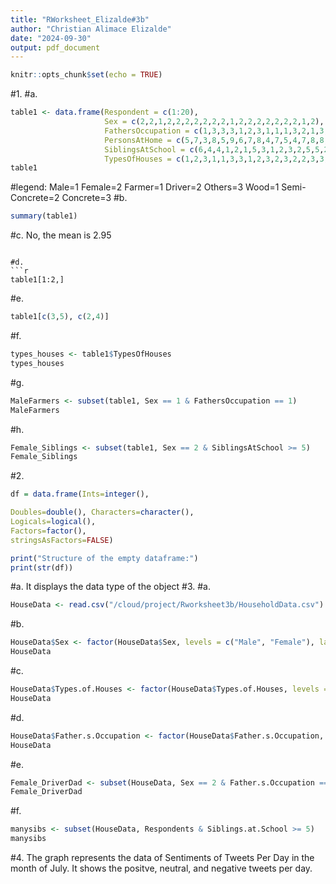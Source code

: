 ```yaml
---
title: "RWorksheet_Elizalde#3b"
author: "Christian Alimace Elizalde"
date: "2024-09-30"
output: pdf_document
---
```


```r
knitr::opts_chunk$set(echo = TRUE)
```

#1.
#a.
```r
table1 <- data.frame(Respondent = c(1:20),
                     Sex = c(2,2,1,2,2,2,2,2,2,2,1,2,2,2,2,2,2,2,1,2),
                     FathersOccupation = c(1,3,3,3,1,2,3,1,1,1,3,2,1,3,3,1,3,1,2,1),
                     PersonsAtHome = c(5,7,3,8,5,9,6,7,8,4,7,5,4,7,8,8,3,11,7,6),
                     SiblingsAtSchool = c(6,4,4,1,2,1,5,3,1,2,3,2,5,5,2,1,2,5,3,2),
                     TypesOfHouses = c(1,2,3,1,1,3,3,1,2,3,2,3,2,2,3,3,3,3,3,2))
table1
```
#legend: Male=1  Female=2 Farmer=1 Driver=2 Others=3 Wood=1 Semi-Concrete=2 Concrete=3
#b.
```r
summary(table1)
```

#c. No, the mean is 2.95

```

#d.
```r
table1[1:2,]
```
#e.
```r
table1[c(3,5), c(2,4)]

```
#f.
```r
types_houses <- table1$TypesOfHouses
types_houses
```
#g.
```r
MaleFarmers <- subset(table1, Sex == 1 & FathersOccupation == 1)
MaleFarmers
```
#h.
```r
Female_Siblings <- subset(table1, Sex == 2 & SiblingsAtSchool >= 5)
Female_Siblings
```
#2.
```r
df = data.frame(Ints=integer(),

Doubles=double(), Characters=character(),
Logicals=logical(),
Factors=factor(),
stringsAsFactors=FALSE)

print("Structure of the empty dataframe:")
print(str(df))
```
#a. It displays the data type of the object
#3.
#a.
```r
HouseData <- read.csv("/cloud/project/Rworksheet3b/HouseholdData.csv")
```
#b.
```r
HouseData$Sex <- factor(HouseData$Sex, levels = c("Male", "Female"), labels = c(1,2))
HouseData
```
#c.
```r
HouseData$Types.of.Houses <- factor(HouseData$Types.of.Houses, levels = c("Wood", "Congrete", "Semi-congrete"), labels = c(1,2,3))
HouseData
```
#d. 
```r
HouseData$Father.s.Occupation <- factor(HouseData$Father.s.Occupation, levels = c(1,2,3), label = c("Farmer", "Driver", "Others"))
HouseData   
```
#e.
```r
Female_DriverDad <- subset(HouseData, Sex == 2 & Father.s.Occupation == "Driver")
Female_DriverDad
```
#f.
```r
manysibs <- subset(HouseData, Respondents & Siblings.at.School >= 5)
manysibs


```
#4. The graph represents the data of Sentiments of Tweets Per Day in the month of July. It shows the positve, neutral, and negative tweets per day.


